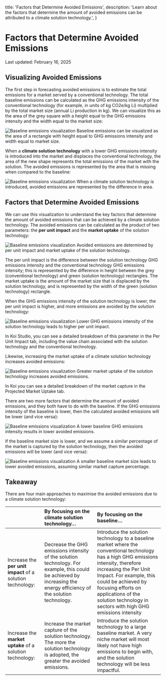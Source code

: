 
  title: 'Factors that Determine Avoided Emissions',
  description:
    'Learn about the factors that determine the amount of avoided emissions can be attributed to a climate solution technology.',
}

# Factors that Determine Avoided Emissions

Last updated: February 16, 2025

## Visualizing Avoided Emissions

The first step in forecasting avoided emissions is to estimate the total emissions for a market served by
a conventional technology. The total baseline emissions can be calculated as the GHG emissions intensity
of the conventional technology (for example, in units of kg CO2e/kg Li) multiplied by the total market
size (annual Li production in kg). We can visualize this as the area of the grey square with a height
equal to the GHG emissions intensity and the width equal to the market size:

<div className="koi-docs-image-container">
<Image
src={introAEImage}
alt="Baseline emissions visualization"
className="koi-docs-image"
/>
Baseline emissions can be visualized as the area of a rectangle with height equal to GHG emissions intensity and width equal to market size.
</div>

When a **climate solution technology** with a lower GHG emissions intensity is introduced into the market
and displaces the conventional technology, the area of the new shape represents the total emissions of
the market with the solution. The avoided emissions is represented by the area that is missing when
compared to the baseline:

<div className="koi-docs-image-container">
<Image
src={fullAnimation}
alt="Baseline emissions visualization"
className="koi-docs-image"
/>
When a climate solution technology is introduced, avoided emissions are represented by the difference in area.
</div>

## Factors that Determine Avoided Emissions

We can use this visualization to understand the key factors that determine the amount of avoided
emissions that can be achieved by a climate solution technology. The avoided emissions can be calculated
as the product of two parameters: the **per unit impact** and the **market uptake** of the solution
technology:

<div className="koi-docs-image-container">
<Image
src={factorsAnimation}
alt="Baseline emissions visualization"
className="koi-docs-image"
/>
Avoided emissions are determined by per unit impact and market uptake of the solution technology.
</div>

The per unit impact is the difference between the solution technology GHG emissions intensity and the
conventional technology GHG emissions intensity; this is represented by the difference in height between
the grey (conventional technology) and green (solution technology) rectangles. The market uptake is the
amount of the market size that is displaced by the solution technology, and is represented by the width
of the green (solution technology) rectangle.

When the GHG emissions intensity of the solution technology is lower, the per unit impact
is higher, and more emissions are avoided by the solution technology:

<div className="koi-docs-image-container">
<Image
src={ghgAnimation}
alt="Baseline emissions visualization"
className="koi-docs-image"
/>
Lower GHG emissions intensity of the solution technology leads to higher per unit impact.
</div>

In Koi Studio, you can see a detailed breakdown of this parameter in the Per Unit Impact
tab, including the value chain associated with the solution technology and the conventional technology.

Likewise, increasing the market uptake of a climate solution technology increases avoided emissions:

<div className="koi-docs-image-container">
<Image
src={marketAnimation}
alt="Baseline emissions visualization"
className="koi-docs-image"
/>
Greater market uptake of the solution technology increases avoided emissions.
</div>

In Koi you can see a detailed breakdown of the market capture in the Projected Market Uptake tab.

There are two more factors that determine the amount of avoided emissions, and they both have to do with
the baseline. If the GHG emissions intensity of the baseline is lower, then the calculated avoided
emissions will be lower (and vice versa):

<div className="koi-docs-image-container">
<Image
src={baselineGHGAnimation}
alt="Baseline emissions visualization"
className="koi-docs-image"
/>
A lower baseline GHG emissions intensity results in lower avoided emissions.
</div>

If the baseline market size is lower, and we assume a similar percentage of the market is captured by the solution technology, then the avoided emissions will be lower (and vice versa):

<div className="koi-docs-image-container">
<Image
src={baselineMarketAnimation}
alt="Baseline emissions visualization"
className="koi-docs-image"
/>
A smaller baseline market size leads to lower avoided emissions, assuming similar market capture percentage.
</div>

## Takeaway

There are four main approaches to maximise the avoided emissions due to a climate solution technology:

|  | By focusing on the  climate solution technology… | By focusing on the  baseline… |
| :---- | :---- | :---- |
| Increase the **per unit impact** of a solution technology: | Decrease the GHG emissions intensity of the solution technology. For example, this could be achieved by increasing the energy efficiency of the solution technology. | Introduce the solution technology to a baseline market where the conventional technology has a high GHG emissions intensity, therefore increasing the Per Unit Impact. For example, this could be achieved by focusing efforts on applications of the solution technology in sectors with high GHG emissions intensity |
| Increase the **market uptake** of a solution technology: | Increase the market capture of the solution technology. The more the solution technology is adopted, the greater the avoided emissions.  | Introduce the solution technology to a large baseline market. A very niche market will most likely not have high emissions to begin with, and the solution technology will be less impactful.  |

